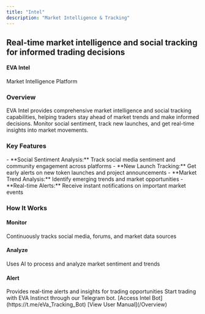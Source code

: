 ```yaml
---
title: "Intel"
description: "Market Intelligence & Tracking"
---
```


<Card>
<h2 style={{ color: '#ffffff' }}>Real-time market intelligence and social tracking for informed trading decisions</h2>





<h4 style={{ color: '#f7941d' }}>EVA Intel</h4>
Market Intelligence Platform

<h3 style={{ color: '#ffffff' }}>Overview</h3>
EVA Intel provides comprehensive market intelligence and social tracking capabilities, helping traders stay ahead of market trends and make informed decisions. Monitor social sentiment, track new launches, and get real-time insights into market movements.


<h3 style={{ color: '#ffffff' }}>Key Features</h3>
    - **Social Sentiment Analysis:** Track social media sentiment and community engagement across platforms
    - **New Launch Tracking:** Get early alerts on new token launches and project announcements
    - **Market Trend Analysis:** Identify emerging trends and market opportunities
    - **Real-time Alerts:** Receive instant notifications on important market events

<h3 style={{ color: '#ffffff' }}>How It Works</h3>
<Columns col={3}>
<Card>
<h4 style={{ color: '#f7941d' }}>Monitor</h4>
Continuously tracks social media, forums, and market data sources
</Card> 
  
<Card>
<h4 style={{ color: '#f7941d' }}>Analyze</h4>
Uses AI to process and analyze market sentiment and trends
</Card> 

<Card>
<h4 style={{ color: '#f7941d' }}>Alert</h4>
Provides real-time alerts and insights for trading opportunities
</Card> 

</Columns>


<Card title="Get Started">
  Start trading with EVA Instinct through our Telegram bot.


<Columns cols={2}>
  <Note>
    [Access Intel Bot](https://t.me/eVa_Tracking_Bot)
  </Note>
  <Tip>
    [View User Manual](/Overview)
  </Tip>

</Columns>
  </Card>
</Card>
